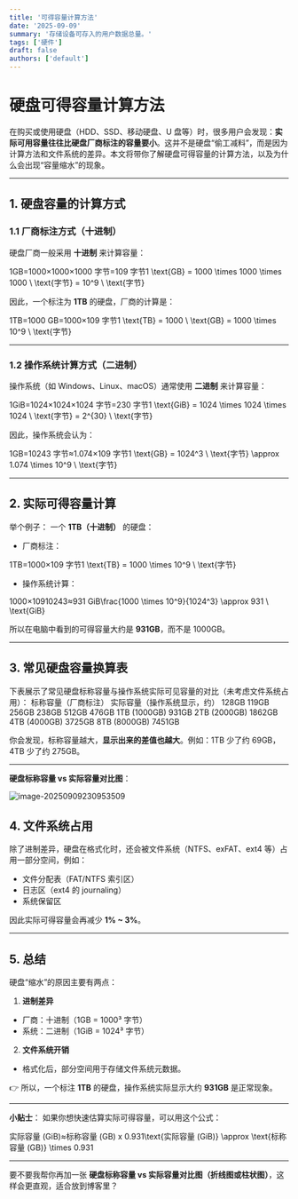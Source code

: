 ```yaml
---
title: '可得容量计算方法'
date: '2025-09-09'
summary: '存储设备可存入的用户数据总量。'
tags: ['硬件']
draft: false
authors: ['default']
---
```


# 硬盘可得容量计算方法

在购买或使用硬盘（HDD、SSD、移动硬盘、U 盘等）时，很多用户会发现：**实际可用容量往往比硬盘厂商标注的容量要小**。这并不是硬盘“偷工减料”，而是因为计算方法和文件系统的差异。本文将带你了解硬盘可得容量的计算方法，以及为什么会出现“容量缩水”的现象。

---

## 1. 硬盘容量的计算方式

### 1.1 厂商标注方式（十进制）

硬盘厂商一般采用 **十进制** 来计算容量：

1GB=1000×1000×1000 字节=109 字节1 \text{GB} = 1000 \times 1000 \times 1000 \ \text{字节} = 10^9 \ \text{字节}

因此，一个标注为 **1TB** 的硬盘，厂商的计算是：

1TB=1000 GB=1000×109 字节1 \text{TB} = 1000 \ \text{GB} = 1000 \times 10^9 \ \text{字节}

---

### 1.2 操作系统计算方式（二进制）

操作系统（如 Windows、Linux、macOS）通常使用 **二进制** 来计算容量：

1GiB=1024×1024×1024 字节=230 字节1 \text{GiB} = 1024 \times 1024 \times 1024 \ \text{字节} = 2^{30} \ \text{字节}

因此，操作系统会认为：

1GB=10243 字节≈1.074×109 字节1 \text{GB} = 1024^3 \ \text{字节} \approx 1.074 \times 10^9 \ \text{字节}

---

## 2. 实际可得容量计算

举个例子：
一个 **1TB（十进制）** 的硬盘：

- 厂商标注：

1TB=1000×109 字节1 \text{TB} = 1000 \times 10^9 \ \text{字节}

- 操作系统计算：

1000×10910243≈931 GiB\frac{1000 \times 10^9}{1024^3} \approx 931 \ \text{GiB}

所以在电脑中看到的可得容量大约是 **931GB**，而不是 1000GB。

---

## 3. 常见硬盘容量换算表

下表展示了常见硬盘标称容量与操作系统实际可见容量的对比（未考虑文件系统占用）：
标称容量（厂商标注） 实际容量（操作系统显示，约）
128GB 119GB
256GB 238GB
512GB 476GB
1TB (1000GB) 931GB
2TB (2000GB) 1862GB
4TB (4000GB) 3725GB
8TB (8000GB) 7451GB

你会发现，标称容量越大，**显示出来的差值也越大**。例如：1TB 少了约 69GB，4TB 少了约 275GB。

---

**硬盘标称容量 vs 实际容量对比图**：

![image-20250909230953509](https://markdownimage-1257263724.cos.ap-chengdu.myqcloud.com/typroa/202509092309530.png)

## 4. 文件系统占用

除了进制差异，硬盘在格式化时，还会被文件系统（NTFS、exFAT、ext4 等）占用一部分空间，例如：

- 文件分配表（FAT/NTFS 索引区）
- 日志区（ext4 的 journaling）
- 系统保留区

因此实际可得容量会再减少 **1% ~ 3%**。

---

## 5. 总结

硬盘“缩水”的原因主要有两点：

1. **进制差异**

- 厂商：十进制（1GB = 1000³ 字节）
- 系统：二进制（1GiB = 1024³ 字节）

2. **文件系统开销**

- 格式化后，部分空间用于存储文件系统元数据。

👉 所以，一个标注 **1TB** 的硬盘，操作系统实际显示大约 **931GB** 是正常现象。

---

**小贴士**：
如果你想快速估算实际可得容量，可以用这个公式：

实际容量 (GiB)≈标称容量 (GB) x 0.931\text{实际容量 (GiB)} \approx \text{标称容量 (GB)} \times 0.931

---

要不要我帮你再加一张 **硬盘标称容量 vs 实际容量对比图（折线图或柱状图）**，这样会更直观，适合放到博客里？
